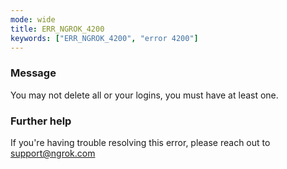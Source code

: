 ```yaml
---
mode: wide
title: ERR_NGROK_4200
keywords: ["ERR_NGROK_4200", "error 4200"]
---
```



### Message

You may not delete all or your logins, you must have at least one.

<ErrorDetails />

### Further help

If you're having trouble resolving this error, please reach out to [support@ngrok.com](mailto:support@ngrok.com?subject=Help%20with%20ERR_NGROK_4200)
